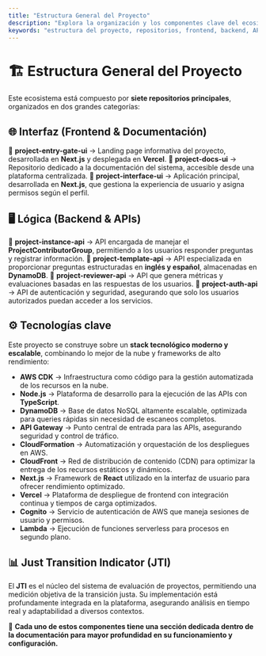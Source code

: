 ```yaml
---
title: "Estructura General del Proyecto"
description: "Explora la organización y los componentes clave del ecosistema del proyecto, que incluye repositorios tanto de frontend como de backend, junto con las tecnologías utilizadas y el Just Transition Indicator (JTI) para la evaluación de proyectos."
keywords: "estructura del proyecto, repositorios, frontend, backend, APIs, tecnologías, AWS, DynamoDB, Next.js, JTI, transición justa"
---
```


# 🏗️ Estructura General del Proyecto

Este ecosistema está compuesto por **siete repositorios principales**, organizados en dos grandes categorías:

## 🌐 Interfaz (Frontend & Documentación)

🔹 **project-entry-gate-ui** → Landing page informativa del proyecto, desarrollada en **Next.js** y desplegada en **Vercel**.
🔹 **project-docs-ui** → Repositorio dedicado a la documentación del sistema, accesible desde una plataforma centralizada.
🔹 **project-interface-ui** → Aplicación principal, desarrollada en **Next.js**, que gestiona la experiencia de usuario y asigna permisos según el perfil.

## 🖥️ Lógica (Backend & APIs)

🔹 **project-instance-api** → API encargada de manejar el **ProjectContributorGroup**, permitiendo a los usuarios responder preguntas y registrar información.
🔹 **project-template-api** → API especializada en proporcionar preguntas estructuradas en **inglés y español**, almacenadas en **DynamoDB**.
🔹 **project-reviewer-api** → API que genera métricas y evaluaciones basadas en las respuestas de los usuarios.
🔹 **project-auth-api** → API de autenticación y seguridad, asegurando que solo los usuarios autorizados puedan acceder a los servicios.

## ⚙️ Tecnologías clave

Este proyecto se construye sobre un **stack tecnológico moderno y escalable**, combinando lo mejor de la nube y frameworks de alto rendimiento:

- **AWS CDK** → Infraestructura como código para la gestión automatizada de los recursos en la nube.
- **Node.js** → Plataforma de desarrollo para la ejecución de las APIs con **TypeScript**.
- **DynamoDB** → Base de datos NoSQL altamente escalable, optimizada para queries rápidas sin necesidad de escaneos completos.
- **API Gateway** → Punto central de entrada para las APIs, asegurando seguridad y control de tráfico.
- **CloudFormation** → Automatización y orquestación de los despliegues en AWS.
- **CloudFront** → Red de distribución de contenido (CDN) para optimizar la entrega de los recursos estáticos y dinámicos.
- **Next.js** → Framework de **React** utilizado en la interfaz de usuario para ofrecer rendimiento optimizado.
- **Vercel** → Plataforma de despliegue de frontend con integración continua y tiempos de carga optimizados.
- **Cognito** → Servicio de autenticación de AWS que maneja sesiones de usuario y permisos.
- **Lambda** → Ejecución de funciones serverless para procesos en segundo plano.

## 📊 Just Transition Indicator (JTI)

El **JTI** es el núcleo del sistema de evaluación de proyectos, permitiendo una medición objetiva de la transición justa. Su implementación está profundamente integrada en la plataforma, asegurando análisis en tiempo real y adaptabilidad a diversos contextos.

📌 **Cada uno de estos componentes tiene una sección dedicada dentro de la documentación para mayor profundidad en su funcionamiento y configuración.**
